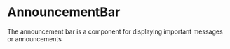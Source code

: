 

<Meta title="Components/Announcement Bar" name="Docs" />

# AnnouncementBar

The announcement bar is a component for displaying important messages or
announcements

<Canvas>
	<Story of={AnnouncementBarStories.announcementBar} />
</Canvas>
